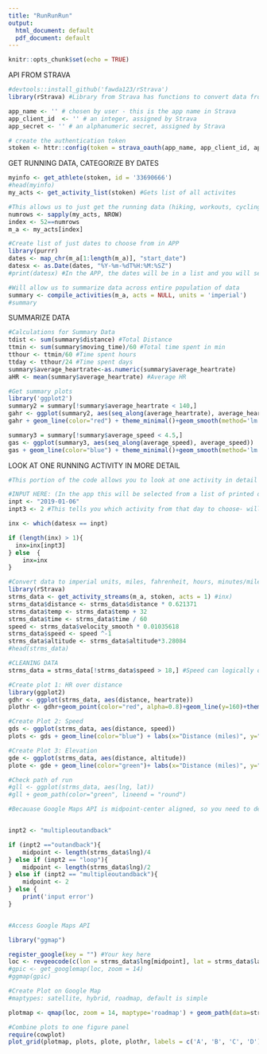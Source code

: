 ---
title: "RunRunRun"
output:
  html_document: default
  pdf_document: default
---

```{r setup, include=FALSE}
knitr::opts_chunk$set(echo = TRUE)
```

API FROM STRAVA

```{r}
#devtools::install_github('fawda123/rStrava')
library(rStrava) #Library from Strava has functions to convert data from API to R dataframe

app_name <- '' # chosen by user - this is the app name in Strava
app_client_id  <- '' # an integer, assigned by Strava
app_secret <- '' # an alphanumeric secret, assigned by Strava

# create the authentication token
stoken <- httr::config(token = strava_oauth(app_name, app_client_id, app_secret, app_scope = "activity:read_all"))
```

GET RUNNING DATA, CATEGORIZE BY DATES

```{r}
myinfo <- get_athlete(stoken, id = '33690666')
#head(myinfo)
my_acts <- get_activity_list(stoken) #Gets list of all activites 

#This allows us to just get the running data (hiking, workouts, cycling data all have different numrows values)
numrows <- sapply(my_acts, NROW)
index <- 52==numrows
m_a <- my_acts[index]

#Create list of just dates to choose from in APP
library(purrr)
dates <- map_chr(m_a[1:length(m_a)], "start_date")
datesx <- as.Date(dates, "%Y-%m-%dT%H:%M:%SZ")
#print(datesx) #In the APP, the dates will be in a list and you will select in Input

```


```{r}
#Will allow us to summarize data across entire population of data
summary <- compile_activities(m_a, acts = NULL, units = 'imperial')
#summary
```

SUMMARIZE DATA

```{r}
#Calculations for Summary Data
tdist <- sum(summary$distance) #Total Distance
ttmin <- sum(summary$moving_time)/60 #Total time spent in min
tthour <- ttmin/60 #Time spent hours
ttday <- tthour/24 #Time spent days
summary$average_heartrate<-as.numeric(summary$average_heartrate) 
aHR <- mean(summary$average_heartrate) #Average HR
```

```{r}
#Get summary plots
library('ggplot2')
summary2 = summary[!summary$average_heartrate < 140,]
gahr <- ggplot(summary2, aes(seq_along(average_heartrate), average_heartrate))
gahr + geom_line(color="red") + theme_minimal()+geom_smooth(method='lm', color='blue')+labs(x="Time", y="Average Heartrate (bpm)", title="Average HR changes over Time")

summary3 = summary[!summary$average_speed < 4.5,]
gas <- ggplot(summary3, aes(seq_along(average_speed), average_speed))
gas + geom_line(color="blue") + theme_minimal()+geom_smooth(method='lm', color='yellow')+labs(x="Time (Days)", y="Average Speed (mph)", title="Average Speed changes over Time")
```

LOOK AT ONE RUNNING ACTIVITY IN MORE DETAIL

```{r}
#This portion of the code allows you to look at one activity in detail

#INPUT HERE: (In the app this will be selected from a list of printed dates, above)
inpt <- "2019-01-06" 
inpt3 <- 2 #This tells you which activity from that day to choose- will also be a dropdown selected input in APP)

inx <- which(datesx == inpt)

if (length(inx) > 1){
  inx=inx[inpt3]
} else  {
    inx=inx
}


```


```{r}
#Convert data to imperial units, miles, fahrenheit, hours, minutes/mile pace
library(rStrava)
strms_data <- get_activity_streams(m_a, stoken, acts = 1) #inx)
strms_data$distance <- strms_data$distance * 0.621371
strms_data$temp <- strms_data$temp + 32
strms_data$time <- strms_data$time / 60
speed <- strms_data$velocity_smooth * 0.01035618
strms_data$speed <- speed ^-1
strms_data$altitude <- strms_data$altitude*3.28084
#head(strms_data)
```


```{r}
#CLEANING DATA
strms_data = strms_data[!strms_data$speed > 18,] #Speed can logically only be above this value. When the GPS watch is stopped/restarted, sometimes it causes spikes in the data) 

```

```{r}
#Create plot 1: HR over distance
library(ggplot2)
gdhr <- ggplot(strms_data, aes(distance, heartrate))
plothr <- gdhr+geom_point(color="red", alpha=0.8)+geom_line(y=160)+theme_bw()+labs(x="Distance (miles)", y="HeartRate (bpm)", title="Heart Rate over Distance")

```

```{r}
#Create Plot 2: Speed
gds <- ggplot(strms_data, aes(distance, speed))
plots <- gds + geom_line(color="blue") + labs(x="Distance (miles)", y="Speed (minutes/mile)", title="Speed")+theme_minimal()+geom_smooth(method='lm', color='red')+scale_y_reverse()
```


```{r}
#Create Plot 3: Elevation
gde <- ggplot(strms_data, aes(distance, altitude))
plote <- gde + geom_line(color="green")+ labs(x="Distance (miles)", y="Elevation (feet)", title="Elevation")+theme_minimal()
```


```{r}
#Check path of run
#gll <- ggplot(strms_data, aes(lng, lat))
#gll + geom_path(color="green", lineend = "round")
```
```{r}

#Becauase Google Maps API is midpoint-center aligned, so you need to define the run with INPUT to tell where the midpoint would be. This would be an input in the APP


inpt2 <- "multipleoutandback"

if (inpt2 =="outandback"){
    midpoint <- length(strms_data$lng)/4
} else if (inpt2 == "loop"){
    midpoint <- length(strms_data$lng)/2
} else if (inpt2 == "multipleoutandback"){
    midpoint <- 2
} else {
    print('input error')
} 



```


```{r}

#Access Google Maps API

library("ggmap")

register_google(key = "") #Your key here
loc <- revgeocode(c(lon = strms_data$lng[midpoint], lat = strms_data$lat[midpoint]))
#gpic <- get_googlemap(loc, zoom = 14) 
#ggmap(gpic)
```

```{r}

#Create Plot on Google Map
#maptypes: satellite, hybrid, roadmap, default is simple  

plotmap <- qmap(loc, zoom = 14, maptype='roadmap') + geom_path(data=strms_data,aes(x = lng, y = lat),  colour = "red", size = 1.5, alpha = .5, lineend = "round")

```

```{r}
#Combine plots to one figure panel
require(cowplot)
plot_grid(plotmap, plots, plote, plothr, labels = c('A', 'B', 'C', 'D'), ncol = 2)
```





